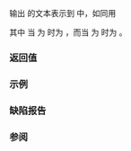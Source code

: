 {{cpp/chrono/title|operator&lt;&lt;{{petty|(std::chrono::month_weekday_last)}}}}
{{cpp/chrono/month_weekday_last/navbar}}
{{ddcl|header=chrono|since=c++20|
template&lt; class CharT, class Traits &gt;
std::basic_ostream&lt;CharT, Traits&gt;&amp;
    operator&lt;&lt;( std::basic_ostream&lt;CharT, Traits&gt;&amp; os,
                const std::chrono::month_weekday_last&amp; mwdl );
}}

输出 {{c|mwdl}} 的文本表示到 {{c|os}} 中，如同用

{{cc|os &lt;&lt; std::format(os.getloc(), STATICALLY_WIDEN&lt;CharT&gt;("{:L}/{:L}"),
                  mwdl.month(), mwdl.weekday_last());}}

其中 {{c|STATICALLY_WIDEN&lt;CharT&gt;("{:L}/{:L}")}} 当 {{tt|CharT}} 为 {{c|char}} 时为 {{c|"{:L}/{:L}"}}，而当 {{tt|CharT}} 为 {{c|wchar_t}} 时为 {{c|L"{:L}/{:L}"}}。

===返回值===
{{c|os}}

===示例===
{{example}}

===缺陷报告===
{{dr list begin}}
{{dr list item|paper=P2372R3|std=C++20|before=默认使用给定的本地环境|after=需要 {{ttb|L}} 以使用本地环境}}
{{dr list end}}

===参阅===
{{dsc begin}}
{{dsc inc|cpp/utility/format/dsc format}}
{{dsc inc|cpp/chrono/dsc formatter|month}}
{{dsc end}}

{{langlinks|de|en|es|ja|ru}}